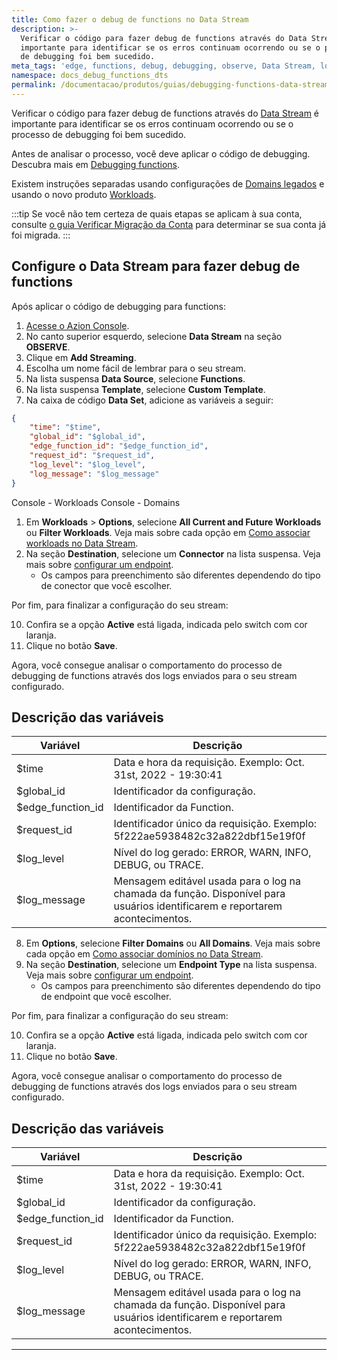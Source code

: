 ```yaml
---
title: Como fazer o debug de functions no Data Stream
description: >-
  Verificar o código para fazer debug de functions através do Data Stream é
  importante para identificar se os erros continuam ocorrendo ou se o processo
  de debugging foi bem sucedido.
meta_tags: 'edge, functions, debug, debugging, observe, Data Stream, logs'
namespace: docs_debug_functions_dts
permalink: /documentacao/produtos/guias/debugging-functions-data-stream/
---
```



<Apiv4Rollout />


Verificar o código para fazer debug de functions através do [Data Stream](/pt-br/documentacao/produtos/observe/data-stream/) é importante para identificar se os erros continuam ocorrendo ou se o processo de debugging foi bem sucedido.

Antes de analisar o processo, você deve aplicar o código de debugging. Descubra mais em [Debugging functions](/pt-br/documentacao/devtools/debugging/).

Existem instruções separadas usando configurações de [Domains legados](/pt-br/documentacao/produtos/build/edge-application/domains/) e usando o novo produto [Workloads](/pt-br/documentacao/produtos/secure/workloads).

:::tip
Se você não tem certeza de quais etapas se aplicam à sua conta, consulte [o guia Verificar Migração da Conta](/pt-br/documentacao/produtos/guias/verificar-migracao-conta/) para determinar se sua conta já foi migrada.
:::


## Configure o Data Stream para fazer debug de functions

Após aplicar o código de debugging para functions:

1. [Acesse o Azion Console](https://console.azion.com).
2. No canto superior esquerdo, selecione **Data Stream** na seção **OBSERVE**.
3. Clique em **Add Streaming**.
4. Escolha um nome fácil de lembrar para o seu stream.
5. Na lista suspensa **Data Source**, selecione **Functions**.
6. Na lista suspensa **Template**, selecione **Custom Template**.
7. Na caixa de código **Data Set**, adicione as variáveis a seguir:

```json
{
	"time": "$time",
    "global_id": "$global_id",
    "edge_function_id": "$edge_function_id",
    "request_id": "$request_id",
    "log_level": "$log_level",
    "log_message": "$log_message"
}
```

<Tabs client:visible>
    <Fragment slot="tab.consoleworkloads">Console - Workloads</Fragment>
    <Fragment slot="tab.consoledomains">Console - Domains</Fragment>

<Fragment slot="panel.consoleworkloads">

1. Em **Workloads** > **Options**, selecione **All Current and Future Workloads** ou **Filter Workloads**. Veja mais sobre cada opção em [Como associar workloads no Data Stream](/pt-br/documentacao/produtos/guias/data-stream-associar-workloads/).
2. Na seção **Destination**, selecione um **Connector** na lista suspensa. Veja mais sobre [configurar um endpoint](/pt-br/documentacao/produtos/observe/data-stream/#endpoints).
    - Os campos para preenchimento são diferentes dependendo do tipo de conector que você escolher.


Por fim, para finalizar a configuração do seu stream:

10. Confira se a opção **Active** está ligada, indicada pelo switch com cor laranja.
11. Clique no botão **Save**.

Agora, você consegue analisar o comportamento do processo de debugging de functions através dos logs enviados para o seu stream configurado.

## Descrição das variáveis

| Variável          | Descrição                                                   |
| ----------------- | ----------------------------------------------------------- |
| $time             | Data e hora da requisição. Exemplo: Oct. 31st, 2022 - 19:30:41                               |
| $global_id        | Identificador da configuração.                                        |
| $edge_function_id | Identificador da Function.                                   |
| $request_id       | Identificador único da requisição. Exemplo: 5f222ae5938482c32a822dbf15e19f0f                                         |
| $log_level        | Nível do log gerado: ERROR, WARN, INFO, DEBUG, ou TRACE. |
| $log_message      | Mensagem editável usada para o log na chamada da função. Disponível para usuários identificarem e reportarem acontecimentos.     |

</Fragment>

<Fragment slot="panel.consoledomains">

8. Em **Options**, selecione **Filter Domains** ou **All Domains**. Veja mais sobre cada opção em [Como associar domínios no Data Stream](/pt-br/documentacao/produtos/guias/data-stream-associar-dominios/).
9.  Na seção **Destination**, selecione um **Endpoint Type** na lista suspensa. Veja mais sobre [configurar um endpoint](/pt-br/documentacao/produtos/observe/data-stream/#endpoints).
    - Os campos para preenchimento são diferentes dependendo do tipo de endpoint que você escolher.


Por fim, para finalizar a configuração do seu stream:

10. Confira se a opção **Active** está ligada, indicada pelo switch com cor laranja.
11. Clique no botão **Save**.

Agora, você consegue analisar o comportamento do processo de debugging de functions através dos logs enviados para o seu stream configurado.

## Descrição das variáveis

| Variável          | Descrição                                                   |
| ----------------- | ----------------------------------------------------------- |
| $time             | Data e hora da requisição. Exemplo: Oct. 31st, 2022 - 19:30:41                               |
| $global_id        | Identificador da configuração.                                        |
| $edge_function_id | Identificador da Function.                                   |
| $request_id       | Identificador único da requisição. Exemplo: 5f222ae5938482c32a822dbf15e19f0f                                         |
| $log_level        | Nível do log gerado: ERROR, WARN, INFO, DEBUG, ou TRACE. |
| $log_message      | Mensagem editável usada para o log na chamada da função. Disponível para usuários identificarem e reportarem acontecimentos.     |

</Fragment>
</Tabs>



---

